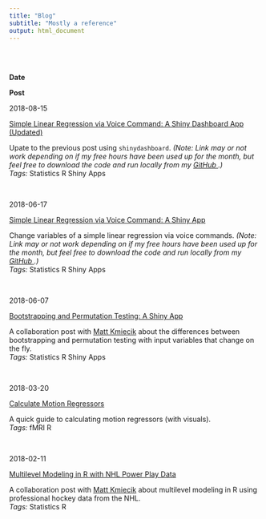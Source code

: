 ```yaml
---
title: "Blog"
subtitle: "Mostly a reference"
output: html_document
---
```


<BR><BR>

<div class="divTable">
<div class="divTableBody">

<div class="divTableRow"><div class="divTableCell">
**Date**
</div><div class="divTableCell">
**Post**
</div></div>

<div class="divTableRow"><div class="divTableCell">
2018-08-15
</div><div class="divTableCell">
<div class="divBlogTitle">
<a href="https://epongpipat.shinyapps.io/lm_voice_dashboard/" target="_blank">Simple Linear Regression via Voice Command: A Shiny Dashboard App (Updated)</a>
</div>
Upate to the previous post using `shinydashboard`. *(Note: Link may or not work depending on if my free hours have been used up for the month, but feel free to download the code and run locally from my <a href="https://github.com/epongpipat/shiny_apps/tree/master/lm_voice_dashboard" target="_blank">GitHub <span class="fa fa-github"></span></a>.)*
<BR>*Tags:* <span class="badge badge-pill badge-light">Statistics</span>
<span class="badge badge-pill badge-primary">R</span>
<span class="badge badge-pill badge-primary">Shiny Apps</span>
</div></div>

<BR>

<div class="divTableRow"><div class="divTableCell">
2018-06-17
</div><div class="divTableCell">
<div class="divBlogTitle">
<a href="https://epongpipat.shinyapps.io/lmvoice" target="_blank">Simple Linear Regression via Voice Command: A Shiny App</a>
</div>
Change variables of a simple linear regression via voice commands. *(Note: Link may or not work depending on if my free hours have been used up for the month, but feel free to download the code and run locally from my <a href="https://github.com/epongpipat/epongpipat.github.io/tree/master/shinyApps/lmVoice" target="_blank">GitHub <span class="fa fa-github"></span></a>.)*
<BR>*Tags:* <span class="badge badge-pill badge-light">Statistics</span>
<span class="badge badge-pill badge-primary">R</span>
<span class="badge badge-pill badge-primary">Shiny Apps</span>
</div></div>

<BR>

<div class="divTableRow"><div class="divTableCell">
2018-06-07
</div><div class="divTableCell">
<div class="divBlogTitle">
<a href="https://mattkmiecik.com/post-Bootstrapping-and-Permutation-Testing-Shiny-App.html" target="_blank">Bootstrapping and Permutation Testing: A Shiny App</a>
</div>
A collaboration post with [Matt Kmiecik](https://mattkmiecik.com) about the differences between bootstrapping and permutation testing with input variables that change on the fly.
<BR>*Tags:* <span class="badge badge-pill badge-light">Statistics</span>
<span class="badge badge-pill badge-primary">R</span>
<span class="badge badge-pill badge-primary">Shiny Apps</span>
</div></div>

<BR>

<div class="divTableRow"><div class="divTableCell">
2018-03-20
</div><div class="divTableCell">
<div class="divBlogTitle">
[Calculate Motion Regressors](blog_Calculate_Motion_Regressors.html)
</div>
A quick guide to calculating motion regressors (with visuals).
<BR>*Tags:* <span class="badge badge-pill badge-dark">fMRI</span>
<span class="badge badge-pill badge-primary">R</span>
</div></div>

<BR>

<div class="divTableRow"><div class="divTableCell" style="width: 100px;">
2018-02-11
</div><div class="divTableCell">
<div class="divBlogTitle">
<a href="https://mattkmiecik.com/post-Multilevel-Modeling-in-R-with-NHL-Power-Play-Data.html" target="_blank">Multilevel Modeling in R with NHL Power Play Data</a>
</div>
A collaboration post with [Matt Kmiecik](https://mattkmiecik.com) about multilevel modeling in R using professional hockey data from the NHL.
<BR>*Tags:* <span class="badge badge-pill badge-light">Statistics</span>
<span class="badge badge-pill badge-primary">R</span>
</div></div>

</div>
</div>